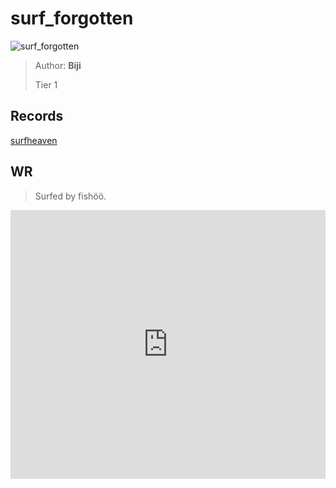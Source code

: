 
# surf_forgotten

![surf_forgotten](https://raw.githubusercontent.com/Sayt123/SurfMapPics/Maps-and-bonuses/csgo/surf_forgotten.jpg)

> Author: **Biji**
>
> Tier 1

## Records

[surfheaven](https://surfheaven.eu/map/surf_forgotten)

## WR

> Surfed by fishöö.

<iframe
width="100%"
height="430"
src="https://www.youtube.com/embed/2JTjuDrJotw"
frameborder="0"
allow="accelerometer; autoplay; clipboard-write; encrypted-media; gyroscope; picture-in-picture"
allowFullScreen
/>

```md

[Surf Timer] - fishöö finished in 00:38:57 (WR -00:00:12). Improving by 00:00:13
[Surf Timer] - fishöö beat the map record! Rank: 1/2692

Previous WR holder: tucks


```
                